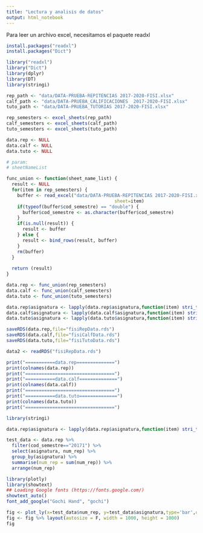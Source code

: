 ```yaml
---
title: "Lectura y analisis de datos"
output: html_notebook
---
```


Para leer un archivo excel, necesitamos el paquete readxl
```r
install.packages("readxl")
install.packages("Dict")
```

```r
library("readxl")
library("Dict")
library(dplyr)
library(DT)
library(stringi)
```

```r
rep_path <- "data/DATA-PRUEBA-REPITENCIAS 2017-2020-FISI.xlsx"
calf_path <- "data/DATA-PRUEBA_CALIFICACIONES  2017-2020-FISI.xlsx"
tuto_path <- "data/DATA-PRUEBA_TUTORIAS 2017-2020-FISI.xlsx"

rep_semesters <- excel_sheets(rep_path)
calf_semesters <- excel_sheets(calf_path)
tuto_semesters <- excel_sheets(tuto_path)

data.rep <- NULL
data.calf <- NULL
data.tuto <- NULL

# param: 
# sheetNameList

func_union <- function(sheet_name_list) {
  result <- NULL
  for(item in rep_semesters) {
    buffer <- read_excel("data/DATA-PRUEBA-REPITENCIAS 2017-2020-FISI.xlsx", 
                                        sheet=item)
    if(typeof(buffer$cod_semestre) == "double") {
      buffer$cod_semestre <- as.character(buffer$cod_semestre)
    }
    if(is.null(result)) {
      result <- buffer
    } else {
      result <- bind_rows(result, buffer)
    }
    rm(buffer)
  }  
  
  return (result)
}

data.rep <- func_union(rep_semesters)
data.calf <- func_union(calf_semesters)
data.tuto <- func_union(tuto_semesters)

data.rep$asignatura <- lapply(data.rep$asignatura,function(item) stri_trans_general(str=item, id="ASCII"))
data.calf$asignatura <- lapply(data.calf$asignatura,function(item) stri_trans_general(str=item, id="ASCII"))
data.tuto$asignatura <- lapply(data.tuto$asignatura,function(item) stri_trans_general(str=item, id="ASCII"))

saveRDS(data.rep,file="fisiRepData.rds")
saveRDS(data.calf,file="fisiCalfData.rds")
saveRDS(data.tuto,file="fisiTutoData.rds")

```

```r
data2 <- readRDS("fisiRepData.rds")
```

```r
print("===========data.rep==============")
print(colnames(data.rep))
print("=================================")
print("===========data.calf==============")
print(colnames(data.calf))
print("=================================")
print("===========data.tuto==============")
print(colnames(data.tuto))
print("=================================")
```

```r
library(stringi)
```

```r

data.rep$asignatura <- lapply(data.rep$asignatura,function(item) stri_trans_general(str=item, id="ASCII"))

test_data <- data.rep %>%
  filter(cod_semestre=="20171") %>%
  select(asignatura, num_rep) %>%
  group_by(asignatura) %>%
  summarise(num_rep = sum(num_rep)) %>%
  arrange(num_rep)

```

```r
library(plotly)
library(showtext)
## Loading Google fonts (https://fonts.google.com/)
showtext_auto()
font_add_google("Gochi Hand", "gochi")
```

```r
fig <- plot_ly(x=test_data$num_rep, y=test_data$asignatura,type='bar',orientation='h',sizes = c(10, 300))
fig <- fig %>% layout(autosize = F, width = 1000, height = 1000)
fig
```


